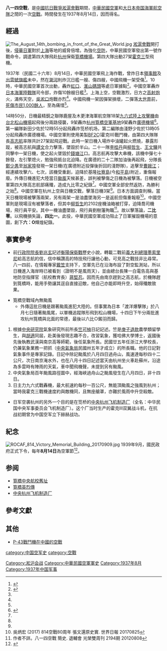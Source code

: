 {{inappropriate tone|time=2019-01-18T13:38:58+00:00}}
{{original research|time=2019-01-18T13:38:58+00:00}}
{{Infobox Military Conflict
|image=
|caption=
|conflict=八一四空戰
|partof=[[第二次世界大战|第二次世界大战]][[太平洋战争|太平洋战争]]
|date=1937年8月14日
|mamorial_date=8月14日
|place={{CHN-1928}}[[浙江省_(中華民國)|浙江省]][[杭州市|杭州市]]
|result= {{ROCAF}}決定性勝利
|combatant1={{flag|大日本帝國|name=大日本帝國}}
|combatant2={{flag|中華民國|name=中華民國}}
|commander1=[[File:Naval_ensign_of_the_Empire_of_Japan.svg|22px]]新田慎一<br>[[File:Naval_ensign_of_the_Empire_of_Japan.svg|22px]]淺野以文
|commander2={{Flagicon image|Republic of China Air Forces Flag (1937).svg}}[[高志航|高志航]]<br>{{Flagicon image|Republic of China Air Forces Flag (1937).svg}}[[樂以琴|樂以琴]]<br>{{Flagicon image|Republic of China Air Forces Flag (1937).svg}}[[李桂丹|李桂丹]]<br>{{Flagicon image|Republic of China Air Forces Flag (1937).svg}}[[黃光漢|黃光漢]]<br>{{Flagicon image|Republic of China Air Forces Flag (1937).svg}}[[毛瀛初|毛瀛初]]
|strength1=18架[[九六式陸上攻擊機|九六式陸上攻擊機]]
|strength2=27架[[BF2C|霍克三]]
|casualties1=2架擊落<br />2架重傷<br />2架輕傷
|casualties2=1架油盡墜落<br />1架迫降|
}}
{{Campaignbox Pacific 1941}}
{{Campaignbox Pacific Ocean}}

'''八一四空戰'''，是[[中國抗日戰爭|中國抗日戰爭]][[淞滬會戰|淞滬會戰]]期間，[[中華民國空軍|中華民國空軍]]和[[大日本帝國海軍航空隊列表|大日本帝国海軍航空隊]]之間的一次[[空戰|空戰]]。時間發生在1937年8月14日，因而得名。

== 經過 ==
[[File:The_August_14th_bombing_in_front_of_the_Great_World.jpg|thumb]]
[[淞滬會戰|淞滬會戰]]開打後，[[侵華日軍|侵華日軍]]對於[[上海|上海]]等地的威脅倍增。為強化[[空防|空防]]，中華民國空軍發出第一號作戰命令，調遣第四大隊飛赴[[杭州|杭州]]保衛[[筧橋機場|筧橋機場]]。第四大隊出動27架[[霍克三|霍克三]]型飛機。

1937年（民國二十六年）8月14日，中華民國空軍飛上海作戰，曾炸日本[[領事館|領事館]]及[[出雲號巡洋艦|出雲號]][[旗艦|旗艦]]未中，然在[[瀏河|瀏河]]則炸沉日艦一艘、傷四艘，中國飛機一架受傷<ref name=畫史>{{cite book |author=李怡 |title=《抗戰畫史》 |location=[[台北|台北]] |publisher=力行書局 |year=1969 }}</ref>{{rp|73}}。10時，中華民國空軍首次出動，轟炸[[虹口|虹口]]、[[滙山|滙山]][[碼頭|碼頭]]等處日軍據點<ref name=戰爭史地圖集>{{cite book |editors=武月星主編 |title=《中國抗日戰爭史地圖集》 |location=[[北京|北京]] |publisher=[[中國地圖出版社|中國地圖出版社]] |year=1995 }}</ref>{{rp|68}}。中國空軍轟炸[[上海海軍特別陸戰隊|日本海軍陸戰隊]]司令部，炸傷10餘艘日艦<ref name=戰爭史地圖集/>{{rp|67}}。上海上空，空戰激烈，日方之[[高射炮|高射炮]]火，滿佈天空，[[吳淞口|吳淞口]]炮戰亦烈<ref name=畫史/>{{rp|73}}。中國飛機一架因彈架損壞，二彈落[[上海大世界|大世界]]前，[[大世界墜彈慘案|死傷市民1,000餘人]]，至為痛惜<ref name=畫史/>{{rp|73}}。

14時50分，日機最精銳之聯隊鹿屋及木更津海軍航空隊18架[[九六式陸上攻擊機|九六式陸上攻擊機]]由[[台北松山機場|台北松山機場]]起飛後分兩路侵襲，9架轟炸[[杭州|杭州]][[筧橋機場|筧橋空軍基地]]9架轟炸[[廣德機場|廣德機場]]<ref name=史>{{cite book |author=李守孔 |title=《中國現代史》 |location=台北 |publisher=[[三民書局|三民書局]] |year=1973 |ISBN=9571406635 }}</ref>{{rp|112}}。第一編隊新田少佐於12時55分起飛轟炸笕桥机场，第二編隊由淺野少佐於13時05分起飛轟炸廣德機場。中國空軍則使用美製[[BF2C|BF2C]](霍克III)戰鬥機，由第四大隊隊長[[高志航|高志航]]率隊共計27架起飛迎戰。此時一架日機入場炸中油罐起火燃燒，暴露形蹤，被高志航與[[譚文|譚文]]合力擊落，墜毀於半山。二十一隊[[李桂丹|李桂丹]]與[[柳哲生|柳哲生]]、[[王文驊|王文驊]]共同擊中一架日機，使之起火墜毀於[[錢塘江|錢塘江]]口。高志航再攻擊大串機，該機中彈七十餘發，左引擎熄火，勉強飛抵台北迫降。在廣德的二十二隊加油後再起飛，分隊長[[鄭少愚|鄭少愚]]至[[翁家埠|翁家埠]]發現一架日機(在廣德附近投彈後折回的淺野隊)，追擊至[[曹娥江|曹娥江]]；經連續攻擊六、七次，該機受重創，迫降於基隆[[社寮島|社寮島]](今[[和平島|和平島]])附近，重傷報廢。外傳日機進犯大陸當日[[颱風|颱風]]天候甚差，誤判被擊傷之日機為被擊落。日機被空軍第四大隊高志航部痛殲，造成九比零之紀錄<ref name=史/>{{rp|112}}。中國空軍全部安然返防，為勝利之始<ref name=畫史/>{{rp|73}}。中國空軍在杭州上空與日機交戰，擊落日機3架<ref name=戰爭史地圖集/>{{rp|68}}。日本方面調查則稱，當天日機現場被擊落兩架，另有兩架一是油盡墜海另一是返航但傷重報廢<ref>吳炳宏 (2017) 814空戰80周年 張文還原史實. 世界日報 20170825</ref>。中國空軍則是現場沒有被擊落者，但其中[[柳哲生|柳哲生]]的2102座機油箱被打穿，迫降喬司機場，飛行員平安。其中一機油盡墜毀，飛行員劉樹藩殉職<ref>作者不詳。八一四空戰 簡史. 退輔會 光榮雙周刊 2194期 20120808</ref>。故以擊落論，'''二比零'''。以飛機損失論，'''四比一'''。此役，中華民國空軍成功阻止了日軍摧毀機場的意圖，創下'''六：O'''輝煌紀錄。

== 事實參考 ==

*前[[行政院院長|行政院院長]][[劉兆玄|劉兆玄]]記述[[衡陽保衛戰|衡陽保衛戰]]歷史小說，轉載二戰前[[義大利總理|義大利總理]][[貝尼托·墨索里尼|墨索里尼]]給高志航的信，信中稱讚高的特技飛行讓他心動，可見高之戰技非比尋常。八一四前，在情報專家[[戴笠|戴笠]]支持下，空軍先已在沿海布設了對空監測站，所以日機進入海岸時已被看到（證明不是風雨天），並由總台長陳一白電告高與基地防空指揮官（航校教育長）[[蔣堅忍|蔣堅忍]]。因而先由南京趕到之高志航，於機隊趕到筧橋時，能用手勢讓其逕自直接迎敵，他自己亦能即時升空，始得殲敵致果。

*筧橋空戰域內無颱風
**外傳這批日機是跟著颱風進犯大陸的。但事實為日本「渡洋爆擊隊」於八月七日隨著颱風尾，以單機追蹤隊形飛到松山機場，十四日下午分兩批進攻杭州筧橋與北面的常德，最後以六比○鎩羽而歸。

# 根據[[中央研究院|中央研究院]]氣象研究所前所長[[竺可楨|竺可楨]]日記記述。竺是[[庚子退款|庚子退款]]農學類留學生，與[[胡適|胡適]]同屆，赴美後發現志趣不合，改習氣象，獲哈佛大學博士，返國後先後執教武漢與南京高等師範，後任氣象所長。民國廿五年任浙江大學校長，仍兼氣象業務一把抓（[[中央氣象局|中央氣象局]]民國卅五年才成立）的所長職。他的日記對氣象事件是專家記錄。日記中除記颱風於八月四日過舟山，風速達每秒四十二公尺，次日南京淹水外，也在八月十四日記述當天由杭州坐火車赴蘇州，沿途為多雲時有陣雨的天氣，車中聞飛機聲，未提到另有颱風。
# 中央氣象局百年颱風路徑圖中，經海峽過舟山之颱風發生在八月四日，非十四日。
# 日主力九六式戰轟機，最大航速約每秒一百公尺，無能頂颱風之強風到杭州；當時我霍克三戰機速度約與敵機同，且無座艙罩，亦難於風雨中升空殺敵。

*日军空袭杭州的另外一个目的是在笕桥的[[中央杭州飞机制造厂|中央杭州飞机制造厂]]（全名：中华民国中央军事委员会飞机制造厂）。这个厂当时生产的霍克Ⅲ双翼战斗机，在抗战初期曾为中国空军立下赫赫战功。

== 紀念 ==
[[File:ROCAF_814_Victory_Memorial_Building_20170909.jpg|thumb]]
1939年9月，國民政府正式下令，每年'''8月14日'''為空軍節<ref>{{cite web| url=http://www.chinatimes.com/realtimenews/20170814002942-260417| author=李靖棠| title=我空軍節由來 八一四空戰勝利80週年| publisher=[[中時電子報|中時電子報]]| date=2017-08-14| accessdate=2018-09-14| deadurl=yes| archiveurl=https://web.archive.org/web/20180914203308/http://www.chinatimes.com/realtimenews/20170814002942-260417| archivedate=2018-09-14}}</ref>。

==参阅==
* [[筧橋中央航校舊址|筧橋中央航校舊址]]
* [[筧橋英烈傳|筧橋英烈傳]]
* [[中央杭州飞机制造厂|中央杭州飞机制造厂]]

== 參考文獻 ==
{{reflist|2}}

== 其他 ==
*[[P-43戰鬥機在中國的空戰|P-43戰鬥機在中國的空戰]]

[[Category:淞沪会战|Category:淞沪会战]]
[[Category:中華民國空軍軍史|Category:中華民國空軍軍史]]
[[category:中国空军史|category:中国空军史]]
[[category:空戰|category:空戰]]
[[Category:1937年8月|Category:1937年8月]]
[[Category:1937年中国军事|Category:1937年中国军事]]